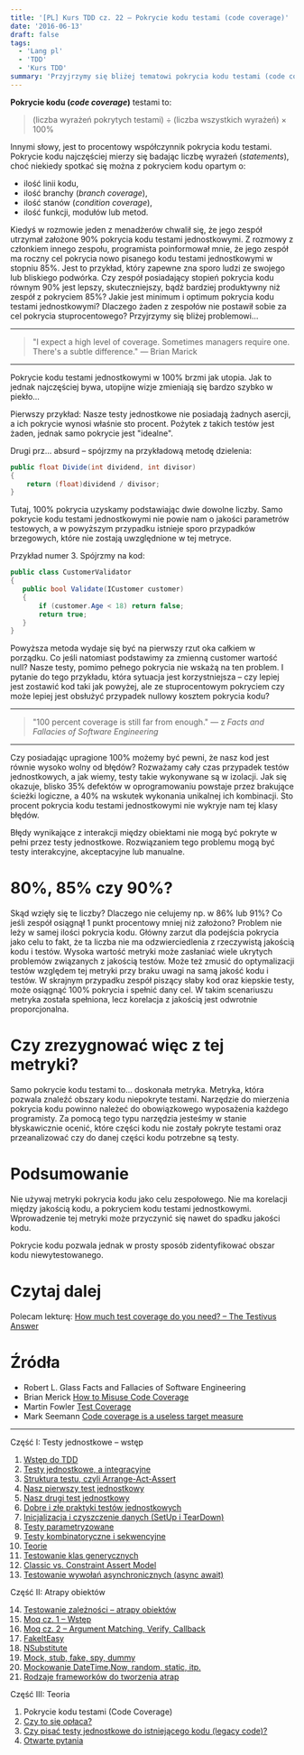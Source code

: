 ```yaml
---
title: '[PL] Kurs TDD cz. 22 — Pokrycie kodu testami (code coverage)'
date: '2016-06-13'
draft: false
tags:
  - 'Lang pl'
  - 'TDD'
  - 'Kurs TDD'
summary: 'Przyjrzymy się bliżej tematowi pokrycia kodu testami (code coverage).'
---
```


**Pokrycie kodu (_code coverage_)** testami to:

> (liczba wyrażeń pokrytych testami) ÷ (liczba wszystkich wyrażeń) × 100%

Innymi słowy, jest to procentowy współczynnik pokrycia kodu testami. Pokrycie kodu najczęściej mierzy się badając liczbę wyrażeń (_statements_), choć niekiedy spotkać się można z pokryciem kodu opartym o:

- ilość linii kodu,
- ilość branchy (_branch coverage_), 
- ilość stanów (_condition coverage_),
- ilość funkcji, modułów lub metod.

Kiedyś w rozmowie jeden z menadżerów chwalił się, że jego zespół utrzymał założone 90% pokrycia kodu testami jednostkowymi. Z rozmowy z członkiem innego zespołu, programista poinformował mnie, że jego zespół ma roczny cel pokrycia nowo pisanego kodu testami jednostkowymi w stopniu 85%. Jest to przykład, który zapewne zna sporo ludzi ze swojego lub bliskiego podwórka. Czy zespół posiadający stopień pokrycia kodu równym 90% jest lepszy, skuteczniejszy, bądź bardziej produktywny niż zespół z pokryciem 85%? Jakie jest minimum i optimum pokrycia kodu testami jednostkowymi? Dlaczego żaden z zespołów nie postawił sobie za cel pokrycia stuprocentowego? Przyjrzymy się bliżej problemowi…

---

> "I expect a high level of coverage. Sometimes managers require one. There's a subtle difference." — Brian Marick

---

Pokrycie kodu testami jednostkowymi w 100% brzmi jak utopia. Jak to jednak najczęściej bywa, utopijne wizje zmieniają się bardzo szybko w piekło…

Pierwszy przykład: Nasze testy jednostkowe nie posiadają żadnych asercji, a ich pokrycie wynosi właśnie sto procent. Pożytek z takich testów jest żaden, jednak samo pokrycie jest "idealne".

Drugi prz... absurd – spójrzmy na przykładową metodę dzielenia:

```csharp
public float Divide(int dividend, int divisor)
{
    return (float)dividend / divisor;
}
```

 Tutaj, 100% pokrycia uzyskamy podstawiając dwie dowolne liczby. Samo pokrycie kodu testami jednostkowymi nie powie nam o jakości parametrów testowych, a w powyższym przypadku istnieje sporo przypadków brzegowych, które nie zostają uwzględnione w tej metryce.
 
 Przykład numer 3. Spójrzmy na kod:
 
 ```csharp
public class CustomerValidator
{
    public bool Validate(ICustomer customer)
    {
        if (customer.Age < 18) return false;
        return true;
    }
}
```

 Powyższa metoda wydaje się być na pierwszy rzut oka całkiem w porządku. Co jeśli natomiast podstawimy za zmienną customer wartość null? Nasze testy, pomimo pełnego pokrycia nie wskażą na ten problem. I pytanie do tego przykładu, która sytuacja jest korzystniejsza – czy lepiej jest zostawić kod taki jak powyżej, ale ze stuprocentowym pokryciem czy może lepiej jest obsłużyć przypadek nullowy kosztem pokrycia kodu?

---

> "100 percent coverage is still far from enough." — z _Facts and Fallacies of Software Engineering_

---

Czy posiadając upragione 100% możemy być pewni, że nasz kod jest równie wysoko wolny od błędów? Rozważamy cały czas przypadek testów jednostkowych, a jak wiemy, testy takie wykonywane są w izolacji. Jak się okazuje, blisko 35% defektów w oprogramowaniu powstaje przez brakujące ścieżki logiczne, a 40% na wskutek wykonania unikalnej ich kombinacji. Sto procent pokrycia kodu testami jednostkowymi nie wykryje nam tej klasy błędów.

Błędy wynikające z interakcji między obiektami nie mogą być pokryte w pełni przez testy jednostkowe. Rozwiązaniem tego problemu mogą być testy interakcyjne, akceptacyjne lub manualne.

# 80%, 85% czy 90%?

Skąd wzięły się te liczby? Dlaczego nie celujemy np. w 86% lub 91%? Co jeśli zespół osiągnął 1 punkt procentowy mniej niż założono? Problem nie leży w samej ilości pokrycia kodu. Główny zarzut dla podejścia pokrycia jako celu to fakt, że ta liczba nie ma odzwierciedlenia z rzeczywistą jakością kodu i testów. Wysoka wartość metryki może zasłaniać wiele ukrytych problemów związanych z jakością testów. Może też zmusić do optymalizacji testów względem tej metryki przy braku uwagi na samą jakość kodu i testów. W skrajnym przypadku zespół piszący słaby kod oraz kiepskie testy, może osiągnąć 100% pokrycia i spełnić dany cel. W takim scenariuszu metryka została spełniona, lecz korelacja z jakością jest odwrotnie proporcjonalna.

# Czy zrezygnować więc z tej metryki?

Samo pokrycie kodu testami to… doskonała metryka. Metryka, która pozwala znaleźć obszary kodu niepokryte testami. Narzędzie do mierzenia pokrycia kodu powinno należeć do obowiązkowego wyposażenia każdego programisty. Za pomocą tego typu narzędzia jesteśmy w stanie błyskawicznie ocenić, które części kodu nie zostały pokryte testami oraz przeanalizować czy do danej części kodu potrzebne są testy.

# Podsumowanie

Nie używaj metryki pokrycia kodu jako celu zespołowego. Nie ma korelacji między jakością kodu, a pokryciem kodu testami jednostkowymi. Wprowadzenie tej metryki może przyczynić się nawet do spadku jakości kodu.

Pokrycie kodu pozwala jednak w prosty sposób zidentyfikować obszar kodu niewytestowanego.

# Czytaj dalej

Polecam lekturę: [How much test coverage do you need? – The Testivus Answer](http://www.developertesting.com/archives/month200705/20070504-000425.html)

# Źródła

*   Robert L. Glass Facts and Fallacies of Software Engineering
*   Brian Merick [How to Misuse Code Coverage](http://www.exampler.com/testing-com/writings/coverage.pdf)
*   Martin Fowler [Test Coverage](http://martinfowler.com/bliki/TestCoverage.html)
*   Mark Seemann [Code coverage is a useless target measure](http://blog.ploeh.dk/2015/11/16/code-coverage-is-a-useless-target-measure/)


----


Część I: Testy jednostkowe – wstęp

1. [Wstęp do TDD](/posts/kurs-tdd-1-wstep/)
2. [Testy jednostkowe, a integracyjne](/posts/kurs-tdd-2-testy-jednostkowe-a-testy-integracyjne/)
3. [Struktura testu, czyli Arrange-Act-Assert](/posts/kurs-tdd-3-struktura-test-czyli-arrange-act-assert)
4. [Nasz pierwszy test jednostkowy](/posts/kurs-tdd-4-nasz-pierwszy-test-jednostkowy)
5. [Nasz drugi test jednostkowy](/posts/kurs-tdd-5-nasz-drugi-test-jednostkowy)
6. [Dobre i złe praktyki testów jednostkowych](/posts/kurs-tdd-6-dobre-i-zle-praktyki-testow-jednostkowych)
7. [Inicjalizacja i czyszczenie danych (SetUp i TearDown)](/posts/kurs-tdd-7-inicjalizacja-i-czyszczenie-danych-setup-i-teardown/)
8. [Testy parametryzowane](/posts/kurs-tdd-8-testy-parametryzowane)
9. [Testy kombinatoryczne i sekwencyjne](/posts/kurs-tdd-9-testy-kombinatoryczne-i-sekwencyjne)
10. [Teorie](/posts/kurs-tdd-10-teorie)
11. [Testowanie klas generycznych](/posts/kurs-tdd-11-testowanie-klas-generycznych)
12. [Classic vs. Constraint Assert Model](/posts/kurs-tdd-12-classic-vs-constraint-assert-model)
13. [Testowanie wywołań asynchronicznych (async await)](/posts/kurs-tdd-13-testowanie-wywolan-asynchronicznych-async-await)


Część II: Atrapy obiektów

14. [Testowanie zależności – atrapy obiektów](/posts/kurs-tdd-14-testowanie-zaleznosci-atrapy-obiektow)
2. [Moq cz. 1 – Wstęp](/posts/kurs-tdd-15-wstep-do-moq)
3. [Moq cz. 2 – Argument Matching, Verify, Callback](/posts/kurs-tdd-16-zaawansowane-techniki-moq-argument-matching-verify-callback)
4. [FakeItEasy](/posts/kurs-tdd-17-fakeiteasy)
5. [NSubstitute](/posts/kurs-tdd-18-nsubstitute)
6. [Mock, stub, fake, spy, dummy](/posts/kurs-tdd-19-mock-stub-fake-spy-dummy)
7. [Mockowanie DateTime.Now, random, static, itp.](/posts/kurs-tdd-20-mockowanie-datetime-now-random-static-itp)
8. [Rodzaje frameworków do tworzenia atrap](/posts/kurs-tdd-21-rodzaje-frameworkow-do-tworzenia-atrap/)

Część III: Teoria

1.  Pokrycie kodu testami (Code Coverage)
2. [Czy to się opłaca?](/posts/kurs-tdd-23-czy-to-sie-oplaca/)
3. [Czy pisać testy jednostkowe do istniejącego kodu (legacy code)?](/posts/kurs-tdd-24-czy-pisac-testy-jednostkowe-do-istniejacego-kodu-legacy-code/)
4. [Otwarte pytania](/posts/kurs-tdd-25-otwarte-pytania/)
